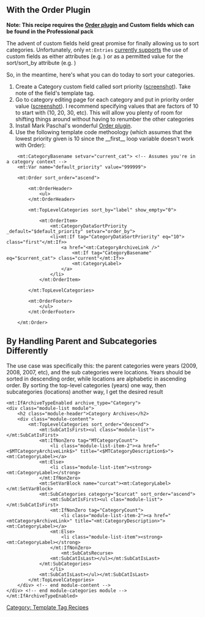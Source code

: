 ==With the Order Plugin==

'''Note: This recipe requires the [http://markpasc.org/code/mt/order/ Order plugin] and Custom fields which can be found in the Professional pack'''

The advent of custom fields held great promise for finally allowing us to sort categories.  Unfortunately, only <code>mt:Entries</code> [http://bugs.movabletype.org/?82251 currently supports] the use of custom fields as either attributes (e.g. <code><mt:Entries field:neato="1"></code>) or as a permitted value for the sort/sort_by attribute (e.g. <code><mt:Entries sort_by="field:hotness"></code>)

So, in the meantime, here's what you can do today to sort your categories.

# Create a Category custom field called sort priority ([http://skitch.com/jayallen/3yfk/category-sort-priority-custom-field screenshot]).  Take note of the field's template tag.
# Go to category editing page for each category and put in priority order value ([http://skitch.com/jayallen/3yfc/individual-category-sort-priority screenshot]). I recommend specifying values that are factors of 10 to start with (10, 20, 30, etc).  This will allow you plenty of room for shifting things around without having to renumber the other categories
# Install Mark Paschal's wonderful [http://markpasc.org/code/mt/order/ Order plugin].
#  Use the following  template code methoology (which assumes that the lowest priority given is 10 since the __first__ loop variable doesn't work with Order):

<pre>
    <mt:CategoryBasename setvar="current_cat"> <!-- Assumes you're in a category context -->
    <mt:Var name="default_priority" value="999999">

    <mt:Order sort_order="ascend">

        <mt:OrderHeader>
            <ul>
        </mt:OrderHeader>

        <mt:TopLevelCategories sort_by="label" show_empty="0">

            <mt:OrderItem>
                <mt:CategoryDataSortPriority _default="$default_priority" setvar="order_by">
                <li<mt:If tag="CategoryDataSortPriority" eq="10"> class="first"</mt:If>>
                    <a href="<mt:CategoryArchiveLink />"
                        <mt:If tag="CategoryBasename" eq="$current_cat"> class="current"</mt:If>>
                        <mt:CategoryLabel>
                    </a>
                </li>
            </mt:OrderItem>

        </mt:TopLevelCategories>

        <mt:OrderFooter>
            </ul>
        </mt:OrderFooter>

    </mt:Order>
</pre>



==By Handling Parent and Subcategories Differently==

The use case was specifically this: the parent categories were years (2009, 2008, 2007, etc), and the sub categories were locations. Years should be sorted in descending order, while locations are alphabetic in ascending order. By sorting the top-level categories (years) one way, then subcategories (locations) another way, I get the desired result

<pre>
<mt:IfArchiveTypeEnabled archive_type="Category">
<div class="module-list module">
    <h2 class="module-header">Category Archives</h2>
    <div class="module-content">
        <mt:TopLevelCategories sort_order="descend">
            <mt:SubCatIsFirst><ul class="module-list"></mt:SubCatIsFirst>
            <mt:IfNonZero tag="MTCategoryCount">
                <li class="module-list-item-2"><a href="<$MTCategoryArchiveLink$>" title="<$MTCategoryDescription$>"><mt:CategoryLabel></a>
            <mt:Else>
                <li class="module-list-item"><strong><mt:CategoryLabel></strong>
            </mt:IfNonZero>
            <mt:SetVarBlock name="curcat"><mt:CategoryLabel></mt:SetVarBlock>
            <mt:SubCategories category="$curcat" sort_order="ascend">
                <mt:SubCatIsFirst><ul clas="module-list"></mt:SubCatIsFirst>
                <mt:IfNonZero tag="CategoryCount">
                    <li class="module-list-item-2"><a href="<mtCategoryArchiveLink>" title="<mt:CategoryDescription>"><mt:CategoryLabel></a>
                <mt:Else>
                    <li class="module-list-item"><strong><mt:CategoryLabel></strong>
                </mt:IfNonZero>
                    <mt:SubCatsRecurse>
                <mt:SubCatIsLast></ul></mt:SubCatIsLast>
            </mt:SubCategories>
                </li>
            <mt:SubCatIsLast></ul></mt:SubCatIsLast>
        </mt:TopLevelCategories>
    </div> <!-- end module-content -->
</div> <!-- end module-categories module -->
</mt:IfArchiveTypeEnabled>
</pre>


[[Category: Template Tag Recipes]]